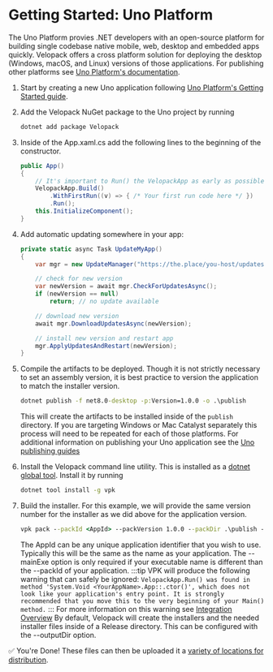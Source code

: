 # Getting Started: Uno Platform
<AppliesTo all />

The Uno Platform provies .NET developers with an open-source platform for building single codebase native mobile, web, desktop and embedded apps quickly. Velopack offers a cross platform solution for deploying the desktop (Windows, macOS, and Linux) versions of those applications. For publishing other platforms see [Uno Platform's documentation](https://platform.uno/docs/articles/uno-publishing-overview.html).

1. Start by creating a new Uno application following [Uno Platform's Getting Started guide](https://platform.uno/docs/articles/get-started.html). 

0. Add the Velopack NuGet package to the Uno project by running 
   ```cmd
   dotnet add package Velopack
   ```

0. Inside of the App.xaml.cs add the following lines to the beginning of the constructor.
   ```csharp
   public App()
   {
       // It's important to Run() the VelopackApp as early as possible in app startup.
       VelopackApp.Build()
           .WithFirstRun((v) => { /* Your first run code here */ })
           .Run();
       this.InitializeComponent();
   }
   ```

0. Add automatic updating somewhere in your app:
   ```cs
   private static async Task UpdateMyApp()
   {
       var mgr = new UpdateManager("https://the.place/you-host/updates");

       // check for new version
       var newVersion = await mgr.CheckForUpdatesAsync();
       if (newVersion == null)
           return; // no update available

       // download new version
       await mgr.DownloadUpdatesAsync(newVersion);

       // install new version and restart app
       mgr.ApplyUpdatesAndRestart(newVersion);
   }
   ```

0. Compile the artifacts to be deployed. Though it is not strictly necessary to set an assembly version, it is best practice to version the application to match the installer version.  
   ```cmd
   dotnet publish -f net8.0-desktop -p:Version=1.0.0 -o .\publish
   ```
   This will create the artifacts to be installed inside of the `publish` directory. If you are targeting Windows or Mac Catalyst separately this process will need to be repeated for each of those platforms.
   For additional information on publishing your Uno application see the [Uno publishing guides](https://platform.uno/docs/articles/uno-publishing-overview.html)

0. Install the Velopack command line utility. This is installed as a [dotnet global tool](https://learn.microsoft.com/dotnet/core/tools/global-tools). Install it by running
   ```cmd
   dotnet tool install -g vpk
   ```

0. Build the installer. For this example, we will provide the same version number for the installer as we did above for the application version. 
   ```cmd
   vpk pack --packId <AppId> --packVersion 1.0.0 --packDir .\publish --mainExe <MyUnoApp>.exe
   ```
   The AppId can be any unique application identifier that you wish to use. Typically this will be the same as the name as your application. The --mainExe option is only required if your executable name is different than the --packId of your application.
   :::tip
   VPK will produce the following warning that can safely be ignored:
   `VelopackApp.Run() was found in method 'System.Void <YourAppName>.App::.ctor()', which does not look like your application's entry point. It is strongly recommended that you move this to the very beginning of your Main() method.`
   :::
   For more information on this warning see [Integration Overview](../integrating/overview.mdx#application-startup)
   By default, Velopack will create the installers and the needed installer files inside of a Release directory. This can be configured with the --outputDir option. 

✅ You're Done! These files can then be uploaded it a [variety of locations for distribution](../distributing/overview.mdx).
